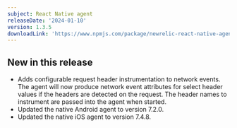 ```yaml
---
subject: React Native agent
releaseDate: '2024-01-10'
version: 1.3.5
downloadLink: 'https://www.npmjs.com/package/newrelic-react-native-agent/v/1.3.5'
---
```


## New in this release

* Adds configurable request header instrumentation to network events. The agent will now produce network event attributes for select header values if the headers are detected on the request. The header names to instrument are passed into the agent when started.
* Updated the native Android agent to version 7.2.0.
* Updated the native iOS agent to version 7.4.8.
